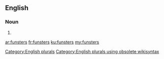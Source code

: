 ==English==

===Noun===
{{head|en}}

# {{plural of|funster}}

[[Category:English plurals]][[Category:English plurals using obsolete wikisyntax]]

[[ar:funsters]]
[[fr:funsters]]
[[ku:funsters]]
[[my:funsters]]